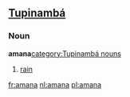 ==[[Tupinambá]]==
===Noun===
'''amana'''[[category:Tupinambá nouns]]
# [[rain]]

[[fr:amana]]
[[nl:amana]]
[[pl:amana]]
